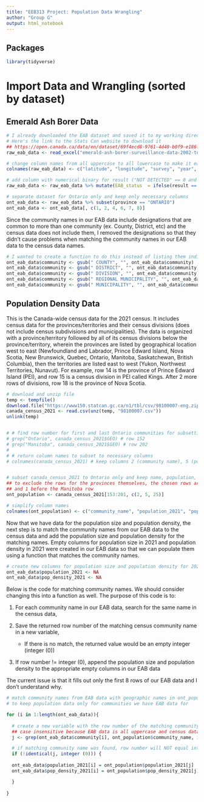 ---
title: "EEB313 Project: Population Data Wrangling"
author: "Group G"
output: html_notebook
---

## Packages

```{r}
library(tidyverse)
```


# Import Data and Wrangling (sorted by dataset)

## Emerald Ash Borer Data

```{r}
# I already downloaded the EAB dataset and saved it to my working directory
# Here's the link to the Stats Can website to download it
## https://open.canada.ca/data/en/dataset/69f4ecd8-9761-4d40-b0f9-e186f2fcce5b/resource/05da66b3-645d-4530-aa18-53bd2b67edfb
raw_eab_data <- read_excel("emerald-ash-borer-surveillance-data-2002-to-2020-en.xlsx")

# change column names from all uppercase to all lowercase to make it easier to work with
colnames(raw_eab_data) <- c("latitude", "longitude", "survey", "year", "province", "community", "result")

# add column with numerical binary for result ("NOT DETECTED" == 0 and "DETECTED" == 1)
raw_eab_data <- raw_eab_data %>% mutate(EAB_status  = ifelse(result == "NOT DETECTED", 0, 1))

# separate dataset for Ontario only and keep only necessary columns
ont_eab_data <- raw_eab_data %>% subset(province == "ONTARIO")
ont_eab_data <- ont_eab_data[, c(1, 2, 4, 6, 7, 8)]
```


Since the community names in our EAB data include designations that are common to more than one community (ex. County, District, etc) and the census data does not include them, I removed the designations so that they didn't cause problems when matching the community names in our EAB data to the census data names.

```{r}
# I wanted to create a function to do this instead of listing them individually, but I couldn't get it to work
ont_eab_data$community <- gsub(" COUNTY", "", ont_eab_data$community)
ont_eab_data$community <- gsub(" DISTRICT", "", ont_eab_data$community)
ont_eab_data$community <- gsub(" DIVISION", "", ont_eab_data$community)
ont_eab_data$community <- gsub(" REGIONAL MUNICIPALITY", "", ont_eab_data$community)
ont_eab_data$community <- gsub(" MUNICIPALITY", "", ont_eab_data$community)
```



## Population Density Data

This is the Canada-wide census data for the 2021 census. It includes census data for the provinces/territories and their census divisions (does not include census subdivisions and municipalities). The data is organized with a province/territory followed by all of its census divisions below the province/territory, wherein the provinces are listed by geographical location west to east (Newfoundland and Labrador, Prince Edward Island, Nova Scotia, New Brunswick, Quebec, Ontario, Manitoba, Saskatchewan, British Columbia), then the territories are listed east to west (Yukon, Northwest Territories, Nunavut). For example, row 14 is the province of Prince Edward Island (PEI), and row 15 is a census division in PEI called Kings. After 2 more rows of divisions, row 18 is the province of Nova Scotia.

```{r}
# download and unzip file
temp <- tempfile()
download.file("https://www150.statcan.gc.ca/n1/tbl/csv/98100007-eng.zip", temp)
canada_census_2021 <- read.csv(unz(temp, "98100007.csv"))
unlink(temp)


# # find row number for first and last Ontario communities for subsetting
# grep("Ontario", canada_census_2021$GEO) # row 152
# grep("Manitoba", canada_census_2021$GEO) # row 202
# 
# # return column names to subset to necessary columns
# colnames(canada_census_2021) # keep columns 2 (community name), 5 (population 2021), 25 (population density)


# subset canada_census_2021 to Ontario only and keep name, population, and population density columns
## to exclude the rows for the provinces themselves, the chosen rows are 1 after the Ontario row
## and 1 before the Manitoba row
ont_population <- canada_census_2021[153:201, c(2, 5, 25)]

# simplify column names
colnames(ont_population) <- c("community_name", "population_2021", "pop_density_2021")
```

Now that we have data for the population size and population density, the next step is to match the community names from our EAB data to the census data and add the population size and population density for the matching names. Empty columns for population  size in 2021 and population density in 2021 were created in our EAB data so that we can populate them using a function that matches the community names.

```{r}
# create new columns for population size and population density for 2021
ont_eab_data$population_2021 <- NA
ont_eab_data$pop_density_2021 <- NA
```

Below is the code for matching community names. We should consider changing this into a function as well. The purpose of this code is to:

1) For each community name in our EAB data, search for the same name in the census data, 

2) Save the returned row number of the matching census community name in a new variable, 

    * If there is no match, the returned value would be an empty integer (integer (0))
    
3) If row number != integer (0), append the population size and population density to the appropriate empty columns in our EAB data

The current issue is that it fills out only the first 8 rows of our EAB data and I don't understand why.

```{r}
# match community names from EAB data with geographic names in ont_population
# to keep population data only for communities we have EAB data for

for (i in 1:length(ont_eab_data)){
  
  # create a new variable with the row number of the matching community name in ont_population
  ## case insensitive because EAB data is all uppercase and census data only has first letter capitalized
  j <- grep(ont_eab_data$community[i], ont_population$community_name, ignore.case = TRUE)

  # if matching community name was found, row number will NOT equal integer (0)
  if (!identical(j, integer (0))) {
  
  ont_eab_data$population_2021[i] = ont_population$population_2021[j]
  ont_eab_data$pop_density_2021[i] = ont_population$pop_density_2021[j]

  }
  
}

```






